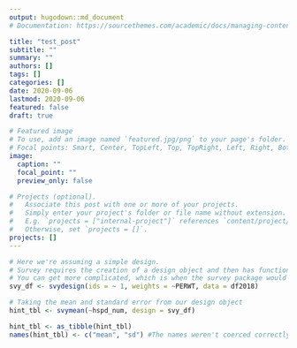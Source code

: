 ```yaml
---
output: hugodown::md_document
# Documentation: https://sourcethemes.com/academic/docs/managing-content/

title: "test_post"
subtitle: ""
summary: ""
authors: []
tags: []
categories: []
date: 2020-09-06
lastmod: 2020-09-06
featured: false
draft: true

# Featured image
# To use, add an image named `featured.jpg/png` to your page's folder.
# Focal points: Smart, Center, TopLeft, Top, TopRight, Left, Right, BottomLeft, Bottom, BottomRight.
image:
  caption: ""
  focal_point: ""
  preview_only: false

# Projects (optional).
#   Associate this post with one or more of your projects.
#   Simply enter your project's folder or file name without extension.
#   E.g. `projects = ["internal-project"]` references `content/project/deep-learning/index.md`.
#   Otherwise, set `projects = []`.
projects: []
---
```



```r
# Here we're assuming a simple design. 
# Survey requires the creation of a design object and then has functions that work with that object.
# You can get more complicated, which is when the survey package would be most useful.
svy_df <- svydesign(ids = ~ 1, weights = ~PERWT, data = df2018)

# Taking the mean and standard error from our design object
hint_tbl <- svymean(~hspd_num, design = svy_df)

hint_tbl <- as_tibble(hint_tbl)
names(hint_tbl) <- c("mean", "sd") #The names weren't coerced correctly when transforming into a tibble. 
```


